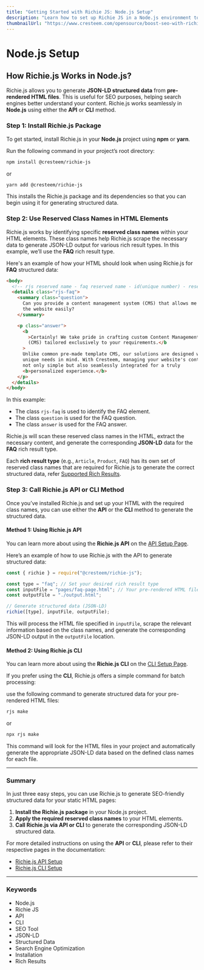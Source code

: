 ```yaml
---
title: "Getting Started with Richie JS: Node.js Setup"
description: "Learn how to set up Richie JS in a Node.js environment to generate rich results from pre-rendered HTML files using the API or CLI. Boost your SEO with automated structured data generation."
thumbnailUrl: "https://www.cresteem.com/opensource/boost-seo-with-richie-js/thumbnail.webp"
---
```



# Node.js Setup

## How Richie.js Works in Node.js?

Richie.js allows you to generate **JSON-LD structured data** from **pre-rendered HTML files**. This is useful for SEO purposes, helping search engines better understand your content. Richie.js works seamlessly in **Node.js** using either the **API** or **CLI** method.

### Step 1: Install Richie.js Package

To get started, install Richie.js in your **Node.js** project using **npm** or **yarn**.

Run the following command in your project’s root directory:

```bash
npm install @cresteem/richie-js
```

or

```bash
yarn add @cresteem/richie-js
```

This installs the Richie.js package and its dependencies so that you can begin using it for generating structured data.

### Step 2: Use Reserved Class Names in HTML Elements

Richie.js works by identifying specific **reserved class names** within your HTML elements. These class names help Richie.js scrape the necessary data to generate JSON-LD output for various rich result types. In this example, we’ll use the **FAQ** rich result type.

Here's an example of how your HTML should look when using Richie.js for **FAQ** structured data:

```html
<body>
  <!-- rjs reserved name - faq reserved name - id(unique number) - reserved wrapper name -->
  <details class="rjs-faq">
    <summary class="question">
      Can you provide a content management system (CMS) that allows me to update
      the website easily?
    </summary>

    <p class="answer">
      <b
        >Certainly! We take pride in crafting custom Content Management Systems
        (CMS) tailored exclusively to your requirements.</b
      >
      Unlike common pre-made template CMS, our solutions are designed with your
      unique needs in mind. With Cresteem, managing your website's content is
      not only simple but also seamlessly integrated for a truly
      <b>personalized experience.</b>
    </p>
  </details>
</body>
```

In this example:

- The class `rjs-faq` is used to identify the FAQ element.
- The class `question` is used for the FAQ question.
- The class `answer` is used for the FAQ answer.

Richie.js will scan these reserved class names in the HTML, extract the necessary content, and generate the corresponding **JSON-LD** data for the **FAQ** rich result type.

Each **rich result type** (e.g., `Article`, `Product`, `FAQ`) has its own set of reserved class names that are required for Richie.js to generate the correct structured data, refer [Supported Rich Results](/docs/exploring-rich-results-with-richie-js).

### Step 3: Call Richie.js API or CLI Method

Once you’ve installed Richie.js and set up your HTML with the required class names, you can use either the **API** or the **CLI** method to generate the structured data.

#### Method 1: Using Richie.js API

You can learn more about using the **Richie.js API** on the [API Setup Page](/docs/working-with-richie-js-api-and-cli/api).

Here’s an example of how to use Richie.js with the API to generate structured data:

```javascript
const { richie } = require("@cresteem/richie-js");

const type = "faq"; // Set your desired rich result type
const inputFile = "pages/faq-page.html"; // Your pre-rendered HTML file
const outputFile = "./output.html";

// Generate structured data (JSON-LD)
richie([type], inputFile, outputFile);
```

This will process the HTML file specified in `inputFile`, scrape the relevant information based on the class names, and generate the corresponding JSON-LD output in the `outputFile` location.

#### Method 2: Using Richie.js CLI

You can learn more about using the **Richie.js CLI** on the [CLI Setup Page](/docs/working-with-richie-js-api-and-cli/cli).

If you prefer using the **CLI**, Richie.js offers a simple command for batch processing:

use the following command to generate structured data for your pre-rendered HTML files:

```bash
rjs make
```

or

```bash
npx rjs make
```

This command will look for the HTML files in your project and automatically generate the appropriate JSON-LD data based on the defined class names for each file.

---

### Summary

In just three easy steps, you can use Richie.js to generate SEO-friendly structured data for your static HTML pages:

1. **Install the Richie.js package** in your Node.js project.
2. **Apply the required reserved class names** to your HTML elements.
3. **Call Richie.js via API or CLI** to generate the corresponding JSON-LD structured data.

For more detailed instructions on using the **API** or **CLI**, please refer to their respective pages in the documentation:

- [Richie.js API Setup](/docs/working-with-richie-js-api-and-cli/api)
- [Richie.js CLI Setup](/docs/working-with-richie-js-api-and-cli/cli)

---

### Keywords

<ul className={style.keywords}>
  <li>Node.js</li>
  <li>Richie JS</li>
  <li>API</li>
  <li>CLI</li>
  <li>SEO Tool</li>
  <li>JSON-LD</li>
  <li>Structured Data</li>
  <li>Search Engine Optimization</li>
  <li>Installation</li>
  <li>Rich Results</li>
</ul>
